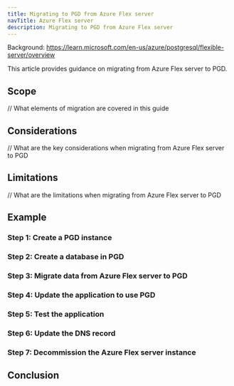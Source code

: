 ```yaml
---
title: Migrating to PGD from Azure Flex server
navTitle: Azure Flex server
description: Migrating to PGD from Azure Flex server
---
```


Background: https://learn.microsoft.com/en-us/azure/postgresql/flexible-server/overview

This article provides guidance on migrating from Azure Flex server to PGD.

## Scope

// What elements of migration are covered in this guide

## Considerations

// What are the key considerations when migrating from Azure Flex server to PGD

## Limitations

// What are the limitations when migrating from Azure Flex server to PGD


## Example

### Step 1: Create a PGD instance

### Step 2: Create a database in PGD

### Step 3: Migrate data from Azure Flex server to PGD

### Step 4: Update the application to use PGD

### Step 5: Test the application

### Step 6: Update the DNS record

### Step 7: Decommission the Azure Flex server instance

## Conclusion

